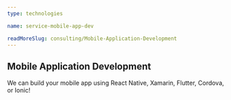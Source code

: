 ```yaml
---
type: technologies

name: service-mobile-app-dev

readMoreSlug: consulting/Mobile-Application-Development
---
```


## Mobile Application Development

We can build your mobile app using React Native, Xamarin, Flutter, Cordova, or Ionic!
